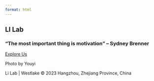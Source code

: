 ```yaml
---
format: html
---
```


<body class="home-page">

:::: main-content
::: hero-section
<h2 class="hero-title">

LI Lab

</h2>

<h3 class="hero-subtitle">

“The most important thing is motivation” – Sydney Brenner

</h3>

<a href="Research.qmd" class="btn">Explore Us</a>

<a class="photo-credit">Photo by Youyi</a>
:::
::::

<footer class="site-footer">

::: footer-content
Li Lab \| Westlake © 2023 Hangzhou, Zhejiang Province, China
:::

</footer>
